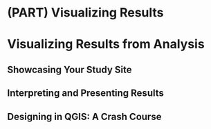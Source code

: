 # (PART) Visualizing Results

# Visualizing Results from Analysis

## Showcasing Your Study Site

## Interpreting and Presenting Results

## Designing in QGIS: A Crash Course
